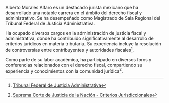 Alberto Morales Alfaro es un destacado jurista mexicano que ha desarrollado una notable carrera en el ámbito del derecho fiscal y administrativo. Se ha desempeñado como Magistrado de Sala Regional del Tribunal Federal de Justicia Administrativa.

Ha ocupado diversos cargos en la administración de justicia fiscal y administrativa, donde ha contribuido significativamente al desarrollo de criterios jurídicos en materia tributaria. Su experiencia incluye la resolución de controversias entre contribuyentes y autoridades fiscales[^tfja].

Como parte de su labor académica, ha participado en diversos foros y conferencias relacionados con el derecho fiscal, compartiendo su experiencia y conocimientos con la comunidad jurídica[^scjn].

[^tfja]: [Tribunal Federal de Justicia Administrativa](https://www.tfja.gob.mx)

[^scjn]: [Suprema Corte de Justicia de la Nación - Criterios Jurisdiccionales](https://www.scjn.gob.mx)
